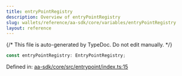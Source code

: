 ```yaml
---
title: entryPointRegistry
description: Overview of entryPointRegistry
slug: wallets/reference/aa-sdk/core/variables/entryPointRegistry
layout: reference
---
```


{/* This file is auto-generated by TypeDoc. Do not edit manually. */}

```ts
const entryPointRegistry: EntryPointRegistry;
```

Defined in: [aa-sdk/core/src/entrypoint/index.ts:15](https://github.com/alchemyplatform/aa-sdk/blob/c1a84188d03473acac2fdb49fb7cd7fdba73169b/aa-sdk/core/src/entrypoint/index.ts#L15)
